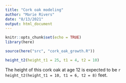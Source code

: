 ```yaml
---
title: "Cork oak modeling"
author: "Marie Rivers"
date: "8/13/2021"
output: html_document
---
```


```r
knitr::opts_chunk$set(echo = TRUE)
library(here)

source(here("src", "cork_oak_growth.R"))
```

```r
height_t2(height_t1 = 25, t1 = 4, t2 = 10)
```

The height of this cork oak at age 12 is expected to be `r height_t2(height_t1 = 10, t1 = 6, t2 = 8)` feet.
